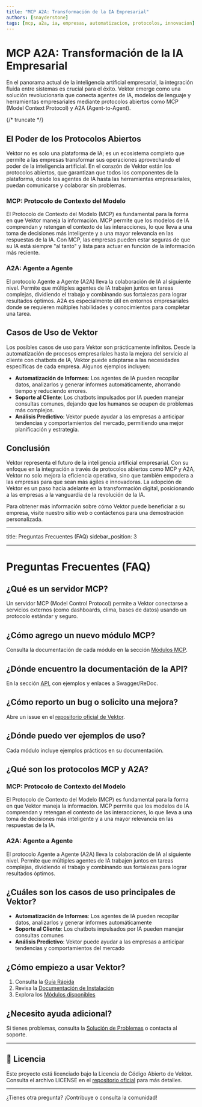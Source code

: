 ```yaml
---
title: "MCP A2A: Transformación de la IA Empresarial"
authors: [snayderstone]
tags: [mcp, a2a, ia, empresas, automatizacion, protocolos, innovacion]
---
```


# MCP A2A: Transformación de la IA Empresarial

En el panorama actual de la inteligencia artificial empresarial, la integración fluida entre sistemas es crucial para el éxito. Vektor emerge como una solución revolucionaria que conecta agentes de IA, modelos de lenguaje y herramientas empresariales mediante protocolos abiertos como MCP (Model Context Protocol) y A2A (Agent-to-Agent).

{/* truncate */}

## El Poder de los Protocolos Abiertos

Vektor no es solo una plataforma de IA; es un ecosistema completo que permite a las empresas transformar sus operaciones aprovechando el poder de la inteligencia artificial. En el corazón de Vektor están los protocolos abiertos, que garantizan que todos los componentes de la plataforma, desde los agentes de IA hasta las herramientas empresariales, puedan comunicarse y colaborar sin problemas.

### MCP: Protocolo de Contexto del Modelo

El Protocolo de Contexto del Modelo (MCP) es fundamental para la forma en que Vektor maneja la información. MCP permite que los modelos de IA comprendan y retengan el contexto de las interacciones, lo que lleva a una toma de decisiones más inteligente y a una mayor relevancia en las respuestas de la IA. Con MCP, las empresas pueden estar seguras de que su IA está siempre "al tanto" y lista para actuar en función de la información más reciente.

### A2A: Agente a Agente

El protocolo Agente a Agente (A2A) lleva la colaboración de IA al siguiente nivel. Permite que múltiples agentes de IA trabajen juntos en tareas complejas, dividiendo el trabajo y combinando sus fortalezas para lograr resultados óptimos. A2A es especialmente útil en entornos empresariales donde se requieren múltiples habilidades y conocimientos para completar una tarea.

## Casos de Uso de Vektor

Los posibles casos de uso para Vektor son prácticamente infinitos. Desde la automatización de procesos empresariales hasta la mejora del servicio al cliente con chatbots de IA, Vektor puede adaptarse a las necesidades específicas de cada empresa. Algunos ejemplos incluyen:

- **Automatización de Informes**: Los agentes de IA pueden recopilar datos, analizarlos y generar informes automáticamente, ahorrando tiempo y reduciendo errores.
- **Soporte al Cliente**: Los chatbots impulsados por IA pueden manejar consultas comunes, dejando que los humanos se ocupen de problemas más complejos.
- **Análisis Predictivo**: Vektor puede ayudar a las empresas a anticipar tendencias y comportamientos del mercado, permitiendo una mejor planificación y estrategia.

## Conclusión

Vektor representa el futuro de la inteligencia artificial empresarial. Con su enfoque en la integración a través de protocolos abiertos como MCP y A2A, Vektor no solo mejora la eficiencia operativa, sino que también empodera a las empresas para que sean más ágiles e innovadoras. La adopción de Vektor es un paso hacia adelante en la transformación digital, posicionando a las empresas a la vanguardia de la revolución de la IA.

Para obtener más información sobre cómo Vektor puede beneficiar a su empresa, visite nuestro sitio web o contáctenos para una demostración personalizada.

---

title: Preguntas Frecuentes (FAQ)
sidebar_position: 3

---

# Preguntas Frecuentes (FAQ)

## ¿Qué es un servidor MCP?

Un servidor MCP (Model Control Protocol) permite a Vektor conectarse a servicios externos (como dashboards, clima, bases de datos) usando un protocolo estándar y seguro.

## ¿Cómo agrego un nuevo módulo MCP?

Consulta la documentación de cada módulo en la sección [Módulos MCP](/docs/vektor/tecnica/Modulos/mcp_dashboards).

## ¿Dónde encuentro la documentación de la API?

En la sección [API](/docs/vektor/tecnica/BackEnd/endpoints), con ejemplos y enlaces a Swagger/ReDoc.

## ¿Cómo reporto un bug o solicito una mejora?

Abre un issue en el [repositorio oficial de Vektor](https://github.com/Xingsandesu/Vektor/issues).

## ¿Dónde puedo ver ejemplos de uso?

Cada módulo incluye ejemplos prácticos en su documentación.

## ¿Qué son los protocolos MCP y A2A?

### MCP: Protocolo de Contexto del Modelo

El Protocolo de Contexto del Modelo (MCP) es fundamental para la forma en que Vektor maneja la información. MCP permite que los modelos de IA comprendan y retengan el contexto de las interacciones, lo que lleva a una toma de decisiones más inteligente y a una mayor relevancia en las respuestas de la IA.

### A2A: Agente a Agente

El protocolo Agente a Agente (A2A) lleva la colaboración de IA al siguiente nivel. Permite que múltiples agentes de IA trabajen juntos en tareas complejas, dividiendo el trabajo y combinando sus fortalezas para lograr resultados óptimos.

## ¿Cuáles son los casos de uso principales de Vektor?

- **Automatización de Informes**: Los agentes de IA pueden recopilar datos, analizarlos y generar informes automáticamente
- **Soporte al Cliente**: Los chatbots impulsados por IA pueden manejar consultas comunes
- **Análisis Predictivo**: Vektor puede ayudar a las empresas a anticipar tendencias y comportamientos del mercado

## ¿Cómo empiezo a usar Vektor?

1. Consulta la [Guía Rápida](/docs/vektor/usuario/guia-rapida)
2. Revisa la [Documentación de Instalación](/docs/vektor/installation)
3. Explora los [Módulos disponibles](/docs/vektor/tecnica/Modulos/mcp_dashboards)

## ¿Necesito ayuda adicional?

Si tienes problemas, consulta la [Solución de Problemas](/docs/vektor/usuario/solucion-problemas) o contacta al soporte.

---

## 📄 Licencia

Este proyecto está licenciado bajo la Licencia de Código Abierto de Vektor. Consulta el archivo LICENSE en el [repositorio oficial](https://github.com/Xingsandesu/Vektor) para más detalles.

---

¿Tienes otra pregunta? ¡Contribuye o consulta la comunidad!

